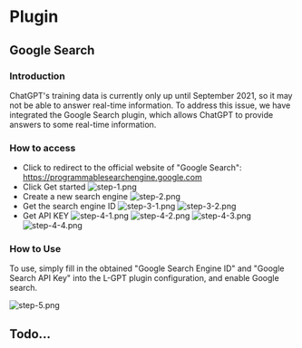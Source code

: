 # Plugin

## Google Search

### Introduction

ChatGPT's training data is currently only up until September 2021, so it may not be able to answer real-time information. To address this issue, we have integrated the Google Search plugin, which allows ChatGPT to provide answers to some real-time information.

### How to access

- Click to redirect to the official website of "Google Search": https://programmablesearchengine.google.com
- Click Get started
  ![step-1.png](/features/plugin/step-1.png)
- Create a new search engine
  ![step-2.png](/features/plugin/step-2-en.png)
- Get the search engine ID
  ![step-3-1.png](/features/plugin/step-3-1-en.png)
  ![step-3-2.png](/features/plugin/step-3-2-en.png)
- Get API KEY
  ![step-4-1.png](/features/plugin/step-4-1-en.png)
  ![step-4-2.png](/features/plugin/step-4-2-en.png)
  ![step-4-3.png](/features/plugin/step-4-3-en.png)
  ![step-4-4.png](/features/plugin/step-4-4-en.png)

### How to Use

To use, simply fill in the obtained "Google Search Engine ID" and "Google Search API Key" into the L-GPT plugin configuration, and enable Google search.

![step-5.png](/features/plugin/step-5-en.png)

## Todo...
